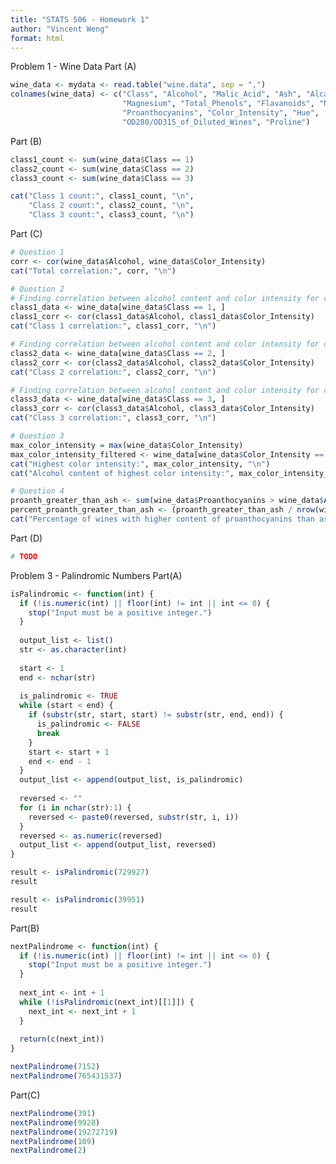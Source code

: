 ```yaml
---
title: "STATS 506 - Homework 1"
author: "Vincent Weng"
format: html
---
```


Problem 1 - Wine Data
Part (A)
```r
wine_data <- mydata <- read.table("wine.data", sep = ",")
colnames(wine_data) <- c("Class", "Alcohol", "Malic_Acid", "Ash", "Alcalinity_of_Ash", 
                         "Magnesium", "Total_Phenols", "Flavanoids", "Nonflavanoid_Phenols",
                         "Proanthocyanins", "Color_Intensity", "Hue", 
                         "OD280/OD315_of_Diluted_Wines", "Proline")
```

Part (B)
```r
class1_count <- sum(wine_data$Class == 1)
class2_count <- sum(wine_data$Class == 2)
class3_count <- sum(wine_data$Class == 3)

cat("Class 1 count:", class1_count, "\n",
    "Class 2 count:", class2_count, "\n",
    "Class 3 count:", class3_count, "\n")
```

Part (C)
```r
# Question 1
corr <- cor(wine_data$Alcohol, wine_data$Color_Intensity)
cat("Total correlation:", corr, "\n")

# Question 2
# Finding correlation between alcohol content and color intensity for class 1
class1_data <- wine_data[wine_data$Class == 1, ]
class1_corr <- cor(class1_data$Alcohol, class1_data$Color_Intensity)
cat("Class 1 correlation:", class1_corr, "\n")

# Finding correlation between alcohol content and color intensity for class 2
class2_data <- wine_data[wine_data$Class == 2, ]
class2_corr <- cor(class2_data$Alcohol, class2_data$Color_Intensity)
cat("Class 2 correlation:", class2_corr, "\n")

# Finding correlation between alcohol content and color intensity for class 3
class3_data <- wine_data[wine_data$Class == 3, ]
class3_corr <- cor(class3_data$Alcohol, class3_data$Color_Intensity)
cat("Class 3 correlation:", class3_corr, "\n")

# Question 3
max_color_intensity = max(wine_data$Color_Intensity)
max_color_intensity_filtered <- wine_data[wine_data$Color_Intensity == max_color_intensity, ]
cat("Highest color intensity:", max_color_intensity, "\n")
cat("Alcohol content of highest color intensity:", max_color_intensity_filtered$Alcohol, "\n")

# Question 4
proanth_greater_than_ash <- sum(wine_data$Proanthocyanins > wine_data$Ash)
percent_proanth_greater_than_ash <- (proanth_greater_than_ash / nrow(wine_data)) * 100
cat("Percentage of wines with higher content of proanthocyanins than ash:", percent_proanth_greater_than_ash, "\n")
```

Part (D)
```r
# TODO
```


Problem 3 - Palindromic Numbers
Part(A)
```r
isPalindromic <- function(int) {
  if (!is.numeric(int) || floor(int) != int || int <= 0) {
    stop("Input must be a positive integer.")
  }
  
  output_list <- list()
  str <- as.character(int)
  
  start <- 1
  end <- nchar(str)
  
  is_palindromic <- TRUE
  while (start < end) {
    if (substr(str, start, start) != substr(str, end, end)) {
      is_palindromic <- FALSE
      break
    }
    start <- start + 1
    end <- end - 1
  }
  output_list <- append(output_list, is_palindromic)
  
  reversed <- ""
  for (i in nchar(str):1) {
    reversed <- paste0(reversed, substr(str, i, i))
  }
  reversed <- as.numeric(reversed)
  output_list <- append(output_list, reversed)
}

result <- isPalindromic(729927)
result

result <- isPalindromic(39951)
result
```

Part(B)
```r
nextPalindrome <- function(int) {
  if (!is.numeric(int) || floor(int) != int || int <= 0) {
    stop("Input must be a positive integer.")
  }
  
  next_int <- int + 1
  while (!isPalindromic(next_int)[[1]]) {
    next_int <- next_int + 1
  }
  
  return(c(next_int))
}

nextPalindrome(7152)
nextPalindrome(765431537)
```

Part(C)
```r
nextPalindrome(391)
nextPalindrome(9928)
nextPalindrome(19272719)
nextPalindrome(109)
nextPalindrome(2)
```





